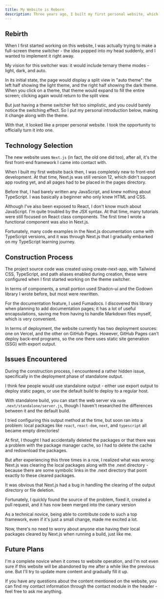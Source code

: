 ```yaml
---
title: My Website is Reborn
description: Three years ago, I built my first personal website, which was abandoned not long after. Now, I've redesigned this new website.
---
```


## Rebirth

When I first started working on this website, I was actually trying to make a full-screen theme switcher - the idea popped into my head suddenly, and I wanted to implement it right away.

My vision for this switcher was: it would include ternary theme modes - light, dark, and auto.

In its initial state, the page would display a split view in "auto theme": the left half showing the light theme, and the right half showing the dark theme. When you click on a theme, that theme would expand to fill the entire screen; clicking again would return to the split view.

But just having a theme switcher felt too simplistic, and you could barely notice the switching effect. So I put my personal introduction below, making it change along with the theme.

With that, it looked like a proper personal website. I took the opportunity to officially turn it into one.

## Technology Selection

The new website uses `Next.js` (in fact, the old one did too), after all, it's the first front-end framework I came into contact with.

When I built my first website back then, I was completely new to front-end development. At that time, Next.js was still version 12, which didn't support app routing yet, and all pages had to be placed in the pages directory.

Before that, I had barely written any JavaScript, and knew nothing about TypeScript. I was basically a beginner who only knew HTML and CSS.

Although I've also been exposed to React, I don't know much about JavaScript. I'm quite troubled by the JSX syntax. At that time, many tutorials were still focused on React class components. The first time I wrote a functional component was also in Next.js.

Fortunately, many code examples in the Next.js documentation came with TypeScript versions, and it was through Next.js that I gradually embarked on my TypeScript learning journey.

## Construction Process

The project source code was created using create-next-app, with Tailwind CSS, TypeScript, and path aliases enabled during creation, these were configured when I first started working on the theme switcher.

In terms of components, a small portion used Shadcn-ui and the Godown library I wrote before, but most were rewritten.

For the documentation feature, I used Fumadocs. I discovered this library when planning to add documentation pages; it has a lot of useful encapsulations, saving me from having to handle Markdown files myself, which is very convenient.

In terms of deployment, the website currently has two deployment sources: one on Vercel, and the other on GitHub Pages. However, GitHub Pages can't deploy back-end programs, so the one there uses static site generation (SSG) with export output.

## Issues Encountered

During the construction process, I encountered a rather hidden issue, specifically in the deployment phase of standalone output.

I think few people would use standalone output - either use export output to deploy static pages, or use the default build to deploy to a regular host.

With standalone build, you can start the web server via `node .next/standalone/server.js`, though I haven't researched the differences between it and the default build.

I tried configuring this output method at the time, but soon ran into a problem: local packages like `react`, `react-dom`, `next`, and `typescript` all became empty directories!

At first, I thought I had accidentally deleted the packages or that there was a problem with the package manager cache, so I had to delete the cache and redownload the packages.

But after experiencing this three times in a row, I realized what was wrong: Next.js was clearing the local packages along with the .next directory - because there are some symbolic links in the .next directory that point exactly to these cleared packages.

It was obvious that Next.js had a bug in handling the clearing of the output directory or file deletion.

Fortunately, I quickly found the source of the problem, fixed it, created a pull request, and it has now been merged into the canary version

As a technical novice, being able to contribute code to such a top framework, even if it's just a small change, made me excited a lot.

Now, there's no need to worry about anyone else having their local packages cleared by Next.js when running a build, just like me.

## Future Plans

I'm a complete novice when it comes to website operation, and I'm not even sure if this website will be abandoned by me after a while like the previous one. But I'll try to update more content and gradually fill it up.

If you have any questions about the content mentioned on the website, you can find my contact information through the contact module in the header - feel free to ask me anything.
